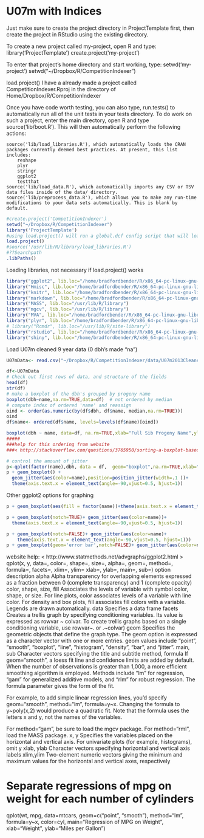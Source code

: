 U07m with Indices
========================================================

Just make sure to create the project directory in ProjectTemplate first, then create the project in RStudio using the existing directory.

To create a new project called my-project, open R and type:
library('ProjectTemplate')
create.project('my-project')

To enter that project’s home directory and start working, type:
setwd('my-project')
setwd("~/Dropbox/R/CompetitionIndexer")

load.project()
I have a already made a project called CompetitionIndexer.Rproj in the directory of Home/Dropbox/R/CompetitionIndexer


Once you have code worth testing, you can also type,
run.tests()
to automatically run all of the unit tests in your tests directory.
To do work on such a project, enter the main directory, open R and type source('lib/boot.R'). This will then automatically perform the following actions:

    source('lib/load_libraries.R'), which automatically loads the CRAN packages currently deemed best practices. At present, this list includes:
        reshape
        plyr
        stringr
        ggplot2
        testthat
    source('lib/load_data.R'), which automatically imports any CSV or TSV data files inside of the data/ directory.
    source('lib/preprocess_data.R'), which allows you to make any run-time modifications to your data sets automatically. This is blank by default.


```r
#create.project('CompetitionIndexer')
setwd("~/Dropbox/R/CompetitionIndexer")
library('ProjectTemplate')
#using load.project() will run a global.dcf config script that will load a bunch of helper functions, packages, and data sets
load.project()
#source('/usr/lib/R/library/load_libraries.R')
#??Searchpath
.libPaths()
```
Loading libraries, not necessary if load.project() works
```r
library("ggplot2", lib.loc="/home/bradfordbender/R/x86_64-pc-linux-gnu-library/3.0")
library("Hmisc", lib.loc="/home/bradfordbender/R/x86_64-pc-linux-gnu-library/3.0")
library("knitr", lib.loc="/home/bradfordbender/R/x86_64-pc-linux-gnu-library/3.0")
library("markdown", lib.loc="/home/bradfordbender/R/x86_64-pc-linux-gnu-library/3.0")
library("MASS", lib.loc="/usr/lib/R/library")
library("mgcv", lib.loc="/usr/lib/R/library")
library("MVA", lib.loc="/home/bradfordbender/R/x86_64-pc-linux-gnu-library/3.0")
library("plyr", lib.loc="/home/bradfordbender/R/x86_64-pc-linux-gnu-library/3.0")
# library("Rcmdr", lib.loc="/usr/lib/R/site-library")
library("rstudio", lib.loc="/home/bradfordbender/R/x86_64-pc-linux-gnu-library/3.0")
library("shiny", lib.loc="/home/bradfordbender/R/x86_64-pc-linux-gnu-library/3.0")
```
Load U07m cleaned 9 year data (0 dbh's made "na")
```r

U07mData<- read.csv("~/Dropbox/R/CompetitionIndexer/data/U07m2013Cleaned.csv")

df<-U07mData
# Check out first rows of data, and structure of the fields
head(df)
str(df)
# make a boxplot of the dbh's grouped by progeny name
boxplot(dbh~name,na.rm=TRUE,data=df)  # not ordered by median
# compute index of ordered 'name' and reassign          
oind <- order(as.numeric(by(df$dbh, df$name, median,na.rm=TRUE)))
oind
df$name<- ordered(df$name, levels=levels(df$name)[oind])

boxplot(dbh ~ name, data=df, na.rm=TRUE,xlab="Full Sib Progeny Name",ylab="9-yr DBH (inches)",main="U07m-2005 alba/aspen Full Sib Progeny Trial (NM6 check clone)") # now it is ordered by median
#####
###help for this ordering from website 
###< http://stackoverflow.com/questions/3765950/sorting-a-boxplot-based-on-median-value >

```
```r
# control the amount of jitter
p<-qplot(factor(name),dbh, data = df,  geom="boxplot",na.rm=TRUE,xlab="Full Sib Progeny Name",ylab="9-yr DBH (inches)",main="U07m-2005 alba/aspen Full Sib Progeny Trial (NM6 check clone)")
p + geom_boxplot() + 
  geom_jitter(aes(color=name),position=position_jitter(width=.1 ))+ 
  theme(axis.text.x = element_text(angle=-90,vjust=0.5, hjust=1))

```
Other ggplot2 options for graphing
```r
p + geom_boxplot(aes(fill = factor(name))+theme(axis.text.x = element_text(angle=-90,vjust=0.5, hjust=1)))

p + geom_boxplot(notch=TRUE)+ geom_jitter(aes(color=name))+ 
  theme(axis.text.x = element_text(angle=-90,vjust=0.5, hjust=1))

p + geom_boxplot(notch=FALSE)+ geom_jitter(aes(color=name)+ 
    theme(axis.text.x = element_text(angle=-90,vjust=0.5, hjust=1)))
p + geom_boxplot(geom='error bar',notch=FALSE)+ geom_jitter(aes(color=name))


```
website help: < http://www.statmethods.net/advgraphs/ggplot2.html > 
qplot(x, y, data=, color=, shape=, size=, alpha=, geom=, method=, formula=, facets=, xlim=, ylim= xlab=, ylab=, main=, sub=) 
option   description
alpha 	Alpha transparency for overlapping elements expressed as a fraction between 0 (complete transparency) and 1 (complete opacity)
color, shape, size, fill 	Associates the levels of variable with symbol color, shape, or size. For line plots, color associates levels of a variable with line color. For density and box plots, fill associates fill colors with a variable. Legends are drawn automatically.
data 	Specifies a data frame
facets 	Creates a trellis graph by specifying conditioning variables. Its value is expressed as rowvar ~ colvar. To create trellis graphs based on a single conditioning variable, use rowvar~. or .~colvar)
geom 	Specifies the geometric objects that define the graph type. The geom option is expressed as a character vector with one or more entries. geom values include "point", "smooth", "boxplot", "line", "histogram", "density", "bar", and "jitter".
main, sub 	Character vectors specifying the title and subtitle
method, formula 	If geom="smooth", a loess fit line and confidence limits are added by default. When the number of observations is greater than 1,000, a more efficient smoothing algorithm is employed. Methods include "lm" for regression, "gam" for generalized additive models, and "rlm" for robust regression. The formula parameter gives the form of the fit.

For example, to add simple linear regression lines, you'd specify geom="smooth", method="lm", formula=y~x. Changing the formula to y~poly(x,2) would produce a quadratic fit. Note that the formula uses the letters x and y, not the names of the variables.

For method="gam", be sure to load the mgcv package. For method="rml", load the MASS package.
x, y 	Specifies the variables placed on the horizontal and vertical axis. For univariate plots (for example, histograms), omit y
xlab, ylab 	Character vectors specifying horizontal and vertical axis labels
xlim,ylim 	Two-element numeric vectors giving the minimum and maximum values for the horizontal and vertical axes, respectively


# Separate regressions of mpg on weight for each number of cylinders

qplot(wt, mpg, data=mtcars, geom=c("point", "smooth"),
   method="lm", formula=y~x, color=cyl,
   main="Regression of MPG on Weight",
   xlab="Weight", ylab="Miles per Gallon")




